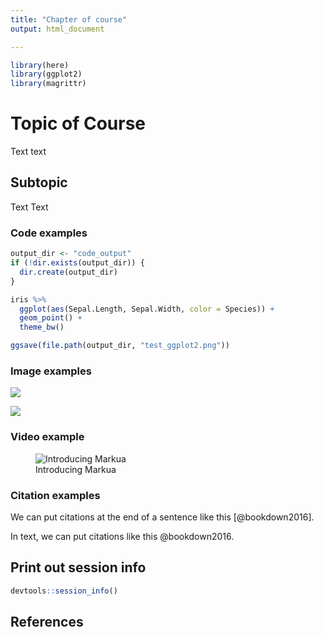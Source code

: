 ```yaml
---
title: "Chapter of course"
output: html_document

---
```


```r
library(here)
library(ggplot2)
library(magrittr)
```

# Topic of Course

Text text

## Subtopic

Text Text 

### Code examples

```r
output_dir <- "code_output"
if (!dir.exists(output_dir)) {
  dir.create(output_dir)
}
```

```r
iris %>% 
  ggplot(aes(Sepal.Length, Sepal.Width, color = Species)) + 
  geom_point() + 
  theme_bw()
```

```r
ggsave(file.path(output_dir, "test_ggplot2.png"))
```

### Image examples

![](images/itcr_training_network.png)

![](images/tools.png)

### Video example

![Introducing Markua](https://www.youtube.com/watch?t=105&v=VOCYL-FNbr0)

### Citation examples

We can put citations at the end of a sentence like this [@bookdown2016]. 

In text, we can put citations like this @bookdown2016. 

## Print out session info

```r
devtools::session_info()
```
## References 

